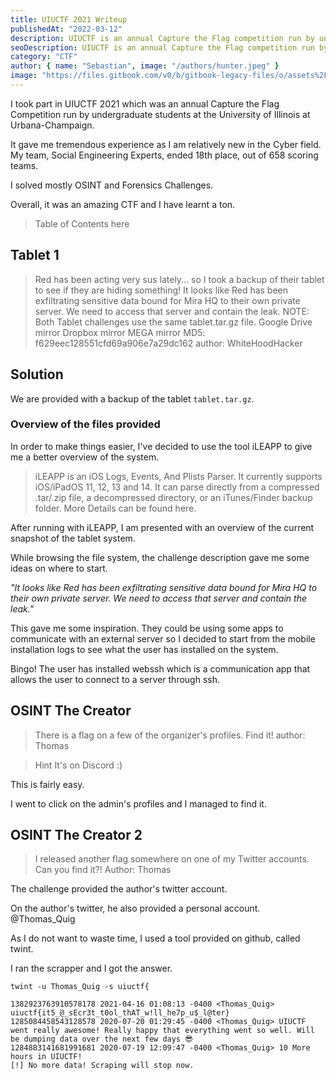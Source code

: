 ```yaml
---
title: UIUCTF 2021 Writeup
publishedAt: "2022-03-12"
description: UIUCTF is an annual Capture the Flag competition run by undergraduate students at the University of Illinois at Urbana-Champaign (UIUC).
seoDescription: UIUCTF is an annual Capture the Flag competition run by undergraduate students at the University of Illinois at Urbana-Champaign (UIUC).
category: "CTF"
author: { name: "Sebastian", image: "/authors/hunter.jpeg" }
image: "https://files.gitbook.com/v0/b/gitbook-legacy-files/o/assets%2F-MgDwQZFLcCbQbagjl_W%2F-MgExLY-BfEZIXaMSxzM%2F-MgF0O3XIkVK9J0nyDgC%2Fimage.png?alt=media&token=c4a1783a-d696-4cb4-968a-0711f865df4f"
---
```


I took part in UIUCTF 2021 which was an annual Capture the Flag Competition run by undergraduate students at the University of Illinois at Urbana-Champaign.

It gave me tremendous experience as I am relatively new in the Cyber field. My team, Social Engineering Experts, ended 18th place, out of 658 scoring teams.

I solved mostly OSINT and Forensics Challenges.

Overall, it was an amazing CTF and I have learnt a ton.

> Table of Contents here

## Tablet 1

> Red has been acting very sus lately... so I took a backup of their tablet to see if they are hiding something!
> It looks like Red has been exfiltrating sensitive data bound for Mira HQ to their own private server. We need to access that server and contain the leak.
> NOTE: Both Tablet challenges use the same tablet.tar.gz file.
> Google Drive mirror
> Dropbox mirror
> MEGA mirror
> MD5: f629eec128551cfd69a906e7a29dc162
> author: WhiteHoodHacker

## Solution

We are provided with a backup of the tablet <code>tablet.tar.gz</code>.

### Overview of the files provided

In order to make things easier, I've decided to use the tool iLEAPP to give me a better overview of the system.

> iLEAPP is an iOS Logs, Events, And Plists Parser.
> It currently supports iOS/iPadOS 11, 12, 13 and 14.
> It can parse directly from a compressed .tar/.zip file, a decompressed directory, or an iTunes/Finder backup folder.
> More Details can be found here.

After running with iLEAPP, I am presented with an overview of the current snapshot of the tablet system.

While browsing the file system, the challenge description gave me some ideas on where to start.

<em>
  "It looks like Red has been exfiltrating sensitive data bound for Mira HQ to
  their own private server. We need to access that server and contain the leak."
</em>

This gave me some inspiration. They could be using some apps to communicate with an external server so I decided to start from the mobile installation logs to see what the user has installed on the system.

Bingo! The user has installed webssh which is a communication app that allows the user to connect to a server through ssh.

## OSINT The Creator

> There is a flag on a few of the organizer's profiles. Find it!
> author: Thomas

> Hint
> It's on Discord :)

This is fairly easy.

I went to click on the admin's profiles and I managed to find it.

## OSINT The Creator 2

> I released another flag somewhere on one of my Twitter accounts. Can you find it?!
> Author: Thomas

The challenge provided the author's twitter account.

On the author's twitter, he also provided a personal account. @Thomas_Quig

As I do not want to waste time, I used a tool provided on github, called twint.

I ran the scrapper and I got the answer.

`twint -u Thomas_Quig -s uiuctf{`

```
1382923763910578178 2021-04-16 01:08:13 -0400 <Thomas_Quig> uiuctf{it5_@_sEcr3t_t0ol_thAT_w!ll_he7p_u$_l@ter}
1285084458543128578 2020-07-20 01:29:45 -0400 <Thomas_Quig> UIUCTF went really awesome! Really happy that everything went so well. Will be dumping data over the next few days 😎
1284883141681991681 2020-07-19 12:09:47 -0400 <Thomas_Quig> 10 More hours in UIUCTF!
[!] No more data! Scraping will stop now.
```
